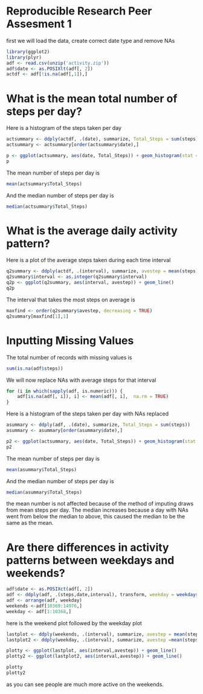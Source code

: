 Reproducible Research Peer Assesment 1
=====================================
first we will load the data, create correct date type and remove NAs

```r
library(ggplot2)
library(plyr)
adf <- read.csv(unzip('activity.zip'))
adf$date <- as.POSIXlt(adf[, 2])
actdf <- adf[!is.na(adf[,1]),]
```
What is the mean total number of steps per day?
===
Here is a histogram of the steps taken per day
```r
actsummary <- ddply(actdf, .(date), summarize, Total_Steps = sum(steps))
actsummary <- actsummary[order(actsummary$date),]

p <- ggplot(actsummary, aes(date, Total_Steps)) + geom_histogram(stat = 'identity')
p 
```
The mean number of steps per day is 
```r
mean(actsummary$Total_Steps)
```
And the median number of steps per day is
```r
median(actsummary$Total_Steps)
```

What is the average daily activity pattern?
===
Here is a plot of the average steps taken during each time interval

```r
q2summary <- ddply(actdf, .(interval), summarize, avestep = mean(steps))
q2summary$interval <- as.integer(q2summary$interval)
q2p <- ggplot(q2summary, aes(interval, avestep)) + geom_line()
q2p
```
The interval that takes the most steps on average is
```r

maxfind <- order(q2summary$avestep, decreasing = TRUE)
q2summary[maxfind[1],1]
```

Inputting Missing Values
===
The total number of records with missing values is
```R
sum(is.na(adf$steps))
```

We will now replace NAs with average steps for that interval
```r
for (i in which(sapply(adf, is.numeric))) {
    adf[is.na(adf[, i]), i] <- mean(adf[, i],  na.rm = TRUE)
}

```

Here is a histogram of the steps taken per day with NAs replaced
```r
asummary <- ddply(adf, .(date), summarize, Total_Steps = sum(steps))
asummary <- asummary[order(asummary$date),]

p2 <- ggplot(actsummary, aes(date, Total_Steps)) + geom_histogram(stat = 'identity')
p2 
```
The mean number of steps per day is 
```r
mean(asummary$Total_Steps)
```
And the median number of steps per day is
```r
median(asummary$Total_Steps)
```
the mean number is not affected because of the method of imputing draws from
mean steps per day.
The median increases because a day with NAs went from below the median to above,
this caused the median to be the same as the mean.


Are there differences in activity patterns between weekdays and weekends?
===

```r
adf$date <- as.POSIXct(adf[, 2])        
adf <- ddply(adf, .(steps,date,interval), transform, weekday = weekdays(date))
adf <- arrange(adf, weekday)
weekends <-adf[10369:14976,]
weekday <- adf[1:10368,]
```

here is the weekend plot followed by the weekday plot
```r
lastplot <- ddply(weekends, .(interval), summarize, avestep = mean(steps))
lastplot2 <- ddply(weekday, .(interval), summarize, avestep =mean(steps))

plotty <- ggplot(lastplot, aes(interval,avestep)) + geom_line()
plotty2 <- ggplot(lastplot2, aes(interval,avestep)) + geom_line()

plotty
plotty2
```
as you can see people are much more active on the weekends.